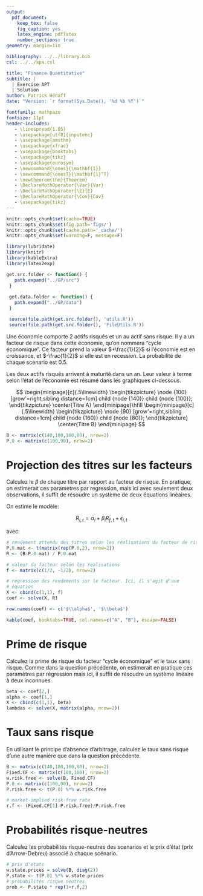 ```yaml
---
output: 
  pdf_document:
    keep_tex: false
    fig_caption: yes
    latex_engine: pdflatex
    number_sections: true
geometry: margin=1in

bibliography: ../../library.bib
csl: ../../apa.csl

title: "Finance Quantitative"
subtitle: | 
  | Exercise APT
  | Solution
author: Patrick Hénaff
date: "Version: `r format(Sys.Date(), '%d %b %Y')`"

fontfamily: mathpazo
fontsize: 11pt
header-includes:
   - \linespread{1.05}
   - \usepackage[utf8]{inputenc}
   - \usepackage{amsthm}
   - \usepackage{xfrac}
   - \usepackage{booktabs}
   - \usepackage{tikz}
   - \usepackage{eurosym}
   - \newcommand{\ones}{\mathbf{1}}
   - \newcommand{\onesT}{\mathbf{1}^T}
   - \newtheorem{thm}{Theorem}
   - \DeclareMathOperator{\Var}{Var}
   - \DeclareMathOperator{\E}{E}
   - \DeclareMathOperator{\Cov}{Cov}
   - \usepackage{tikz}
---
```


```r
knitr::opts_chunk$set(cache=TRUE)
knitr::opts_chunk$set(fig.path='figs/')
knitr::opts_chunk$set(cache.path='_cache/')
knitr::opts_chunk$set(warning=F, message=F)

library(lubridate)
library(knitr)
library(kableExtra)
library(latex2exp)

get.src.folder <- function() {
   path.expand("../GP/src")
 }
 
 get.data.folder <- function() {
   path.expand("../GP/data")
 }

 source(file.path(get.src.folder(), 'utils.R'))
 source(file.path(get.src.folder(), 'FileUtils.R'))
```
Une économie comporte 2 actifs risqués et un au actif sans risque. 
Il y a un facteur de risque dans cette économie, qu'on nommera "cycle économique". Ce facteur prend
la valeur $+\frac{1}{2}$ si l'économie est en croissance, et $-\frac{1}{2}$ 
si elle est en recession. La probabilité de chaque scenario est $0.5$.

Les deux actifs risqués arrivent à maturité dans un an. Leur valeur 
à terme selon l'état de l'économie est résumé dans les graphiques ci-dessous.


$$
\begin{minipage}[c]{.5\linewidth}
   \begin{tikzpicture}
       \node {100} [grow'=right,sibling distance=1cm]
       child {node {140}}
       child {node {100}};
   \end{tikzpicture}
   \center{Titre A}
\end{minipage}\hfill
\begin{minipage}[c]{.5\linewidth}
   \begin{tikzpicture}
       \node {90} [grow'=right,sibling distance=1cm]
       child {node {160}}
       child {node {80}};
   \end{tikzpicture}
   \center{Titre B}
\end{minipage}
$$
```r
B <- matrix(c(140,100,160,80), nrow=2)
P.0 <- matrix(c(100,90), nrow=2)
```

# Projection des titres sur les facteurs

Calculez le $\beta$ de chaque titre par rapport au facteur de risque. 
En pratique, on estimerait ces parametres par regression, mais ici avec seulement deux observations, il suffit de résoudre un système de deux équations linéaires.

On estime le modèle:

$$
R_{i,t} = \alpha_i + \beta_i R_{f,t} + \epsilon_{i,t}
$$

avec:
\begin{description}
\item[$R_{i,t}$] rendement du titre $i$
\item[$R_{f,t}$] rendement du facteur
\end{description}

```r
# rendement attendu des titres selon les réalisations du facteur de risque
P.0.mat <- t(matrix(rep(P.0,2), nrow=2))
R <- (B-P.0.mat) / P.0.mat

# valeur du facteur selon les realisations
f <- matrix(c(1/2, -1/2), nrow=2)

# regression des rendements sur le facteur. Ici, il s'agit d'une 
# équation
X <- cbind(c(1,1), f)
coef <- solve(X, R)

row.names(coef) <- c('$\\alpha$', '$\\beta$')
```

```r
kable(coef, booktabs=TRUE, col.names=c("A", "B"), escape=FALSE)
```


# Prime de risque

Calculez la prime de risque du facteur "cycle économique" et le taux sans risque.
Comme dans la question précédente, on estimerait en pratique ces paramètres par
régression mais ici, il suffit de résoudre un système linéaire à deux inconnues.

```r
beta <- coef[2,]
alpha <- coef[1,]
X <- cbind(c(1,1), beta)
lambdas <- solve(X, matrix(alpha, nrow=2))
```


# Taux sans risque

En utilisant le principe d'absence d'arbitrage, calculez le taux sans risque 
d'une autre manière que dans la question précédente.

```r
B <- matrix(c(140,100,160,80), nrow=2)
Fixed.CF <- matrix(c(100,100), nrow=2)
w.risk.free <- solve(B, Fixed.CF)
P.0 <- matrix(c(100,90), nrow=2)
P.risk.free <- t(P.0) %*% w.risk.free

# market-implied risk-free rate
r.f <- (Fixed.CF[1]-P.risk.free)/P.risk.free 
```
# Probabilités risque-neutres

Calculez les probabilités risque-neutres des scenarios et le 
prix d'état (prix d'Arrow-Debreu) associé à chaque scénario.

```r
# prix d'etats
w.state.prices = solve(B, diag(2))
P.state <- t(P.0) %*% w.state.prices
# probabilités risque neutres
prob <- P.state * rep(1+r.f,2)
```
